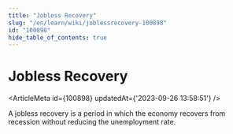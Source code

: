 ```yaml
---
title: "Jobless Recovery"
slug: "/en/learn/wiki/joblessrecovery-100898"
id: "100898"
hide_table_of_contents: true
---
```



# Jobless Recovery

<ArticleMeta id={100898} updatedAt={'2023-09-26 13:58:51'} />
<div className='border-solid border-b border-t-0 my-4 border-[var(--ifm-color-gray-300)]' />

A jobless recovery is a period in which the economy recovers from recession without reducing the unemployment rate.
